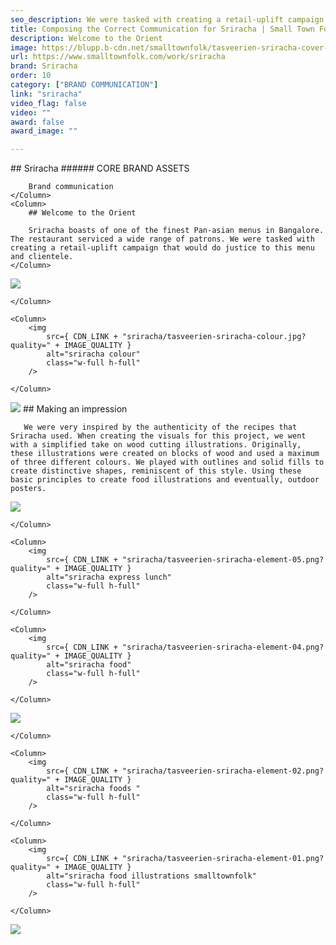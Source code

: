 ```yaml
---
seo_description: We were tasked with creating a retail-uplift campaign that would do justice to this menu and clientele. We created something valuable together.
title: Composing the Correct Communication for Sriracha | Small Town Folk — Small Town Folk
description: Welcome to the Orient 
image: https://blupp.b-cdn.net/smalltownfolk/tasveerien-sriracha-cover-desktop-02.jpg?quality=80
url: https://www.smalltownfolk.com/work/sriracha
brand: Sriracha   
order: 10
category: ["BRAND COMMUNICATION"]
link: "sriracha"
video_flag: false
video: ""
award: false
award_image: ""

---
```


<Column2>
    <Column>
        ## Sriracha
        ###### CORE BRAND ASSETS

        Brand communication
    </Column>
    <Column>  
        ## Welcome to the Orient    
        
        Sriracha boasts of one of the finest Pan-asian menus in Bangalore. The restaurant serviced a wide range of patrons. We were tasked with creating a retail-uplift campaign that would do justice to this menu and clientele.
    </Column>
</Column2>

<Column2>
    <Column>
        <img
            src={ CDN_LINK + "sriracha/tasveerien-sriracha-chop.jpg?quality=" + IMAGE_QUALITY }
            alt="sriracha chop"
            class="w-full h-full"
        />
    
    </Column>

    <Column>
        <img
            src={ CDN_LINK + "sriracha/tasveerien-sriracha-colour.jpg?quality=" + IMAGE_QUALITY }
            alt="sriracha colour"
            class="w-full h-full"
        />
    
    </Column>
</Column2>

<Column>
    <img
        src={ CDN_LINK + "tasveerien-sriracha-express-lunch-desktop-04.jpg?quality=" + IMAGE_QUALITY }
        alt="sriracha express lunch"
        class="w-full h-full"
    />
    
</Column>

<Column>
        ## Making an impression 
        
       We were very inspired by the authenticity of the recipes that Sriracha used. When creating the visuals for this project, we went with a simplified take on wood cutting illustrations. Originally, these illustrations were created on blocks of wood and used a maximum of three different colours. We played with outlines and solid fills to create distinctive shapes, reminiscent of this style. Using these basic principles to create food illustrations and eventually, outdoor posters.

</Column>

<Column3>
    <Column>
        <img
            src={ CDN_LINK + "sriracha/tasveerien-sriracha-element-06.png?quality=" + IMAGE_QUALITY }
            alt="sriracha food illustration"
            class="w-full h-full"
        />
    
    </Column>

    <Column>
        <img
            src={ CDN_LINK + "sriracha/tasveerien-sriracha-element-05.png?quality=" + IMAGE_QUALITY }
            alt="sriracha express lunch"
            class="w-full h-full"
        />
    
    </Column>

    <Column>
        <img
            src={ CDN_LINK + "sriracha/tasveerien-sriracha-element-04.png?quality=" + IMAGE_QUALITY }
            alt="sriracha food"
            class="w-full h-full"
        />
    
    </Column>
</Column3>

<Column3>
    <Column>
        <img
            src={ CDN_LINK + "sriracha/tasveerien-sriracha-element-03.png?quality=" + IMAGE_QUALITY }
            alt="sriracha food element"
            class="w-full h-full"
        />
    
    </Column>

    <Column>
        <img
            src={ CDN_LINK + "sriracha/tasveerien-sriracha-element-02.png?quality=" + IMAGE_QUALITY }
            alt="sriracha foods "
            class="w-full h-full"
        />
    
    </Column>

    <Column>
        <img
            src={ CDN_LINK + "sriracha/tasveerien-sriracha-element-01.png?quality=" + IMAGE_QUALITY }
            alt="sriracha food illustrations smalltownfolk"
            class="w-full h-full"
        />
    
    </Column>
</Column3>

<Column>
    <img
        src={ CDN_LINK + "sriracha/tasveerien-sriracha-express-lunch-desktop-04.jpg?quality=" + IMAGE_QUALITY }
        alt="sriracha express lunch"
        class="w-full h-full"
    />
    
</Column>
